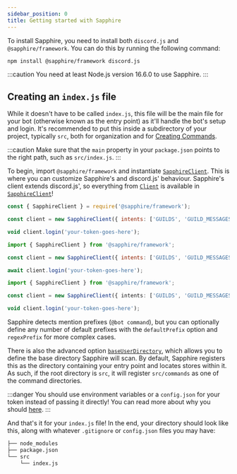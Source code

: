 ```yaml
---
sidebar_position: 0
title: Getting started with Sapphire
---
```


To install Sapphire, you need to install both `discord.js` and `@sapphire/framework`.
You can do this by running the following command:

```bash npm2yarn2pnpm
npm install @sapphire/framework discord.js
```

:::caution
You need at least Node.js version 16.6.0 to use Sapphire.
:::

## Creating an `index.js` file

While it doesn't have to be called `index.js`, this file will be the main file for your bot
(otherwise known as the entry point) as it'll handle the bot's setup and login.
It's recommended to put this inside a subdirectory of your project, typically `src`,
both for organization and for [Creating Commands](creating-a-basic-command).

:::caution
Make sure that the `main` property in your `package.json` points to the right path, such as `src/index.js`.
:::

To begin, import `@sapphire/framework` and instantiate [`SapphireClient`][sapphire].
This is where you can customize Sapphire's and discord.js' behaviour.
Sapphire's client extends discord.js',
so everything from [`Client`][djs-client] is available in [`SapphireClient`][sapphire]!

<Tabs groupId="language-choice">
<TabItem value="javascript" label="JavaScript" default>

```javascript
const { SapphireClient } = require('@sapphire/framework');

const client = new SapphireClient({ intents: ['GUILDS', 'GUILD_MESSAGES'] });

void client.login('your-token-goes-here');
```

</TabItem>
<TabItem value="ESM" label="ESM">

```javascript
import { SapphireClient } from '@sapphire/framework';

const client = new SapphireClient({ intents: ['GUILDS', 'GUILD_MESSAGES'] });

await client.login('your-token-goes-here');
```

</TabItem>
<TabItem value="typescript" label="TypeScript">

```typescript
import { SapphireClient } from '@sapphire/framework';

const client = new SapphireClient({ intents: ['GUILDS', 'GUILD_MESSAGES'] });

void client.login('your-token-goes-here');
```

</TabItem>
</Tabs>

Sapphire detects mention prefixes (`@bot command`),
but you can optionally define any number of default prefixes with the
`defaultPrefix` option and `regexPrefix` for more complex cases.

There is also the advanced option [`baseUserDirectory`][baseuserdirectory],
which allows you to define the base directory Sapphire will scan. By default,
Sapphire registers this as the directory containing your entry point and locates stores within it.
As such, if the root directory is `src`, it will register `src/commands` as one of the command directories.

:::danger
You should use environment variables or a `config.json` for your token instead of passing it directly!
You can read more about why you should [here][securing-your-token].
:::

And that's it for your `index.js` file! In the end, your directory should look like this,
along with whatever `.gitignore` or `config.json` files you may have:

```bash {4}
├── node_modules
├── package.json
└── src
    └── index.js
```

[sapphire]: ../../Documentation/api-framework/classes/SapphireClient
[djs-client]: https://discord.js.org/#/docs/main/stable/class/Client
[baseuserdirectory]: ../../Documentation/api-framework/interfaces/SapphireClientOptions#baseuserdirectory
[securing-your-token]: https://discordjs.guide/preparations/setting-up-a-bot-application.html#your-token
